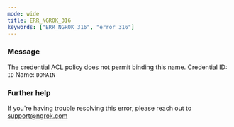 ```yaml
---
mode: wide
title: ERR_NGROK_316
keywords: ["ERR_NGROK_316", "error 316"]
---
```



### Message

The credential ACL policy does not permit binding this name.
Credential ID: `ID`
Name: `DOMAIN`

<ErrorDetails />

### Further help

If you're having trouble resolving this error, please reach out to [support@ngrok.com](mailto:support@ngrok.com?subject=Help%20with%20ERR_NGROK_316)

